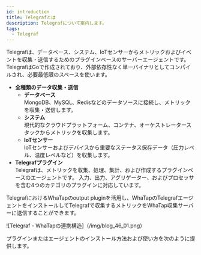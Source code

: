 ```yaml
---
id: introduction
title: Telegrafとは
description: Telegrafについて案内します。
tags:
  - Telegraf
---
```



Telegrafは、データベース、システム、IoTセンサーからメトリックおよびイベントを収集・送信するためのプラグインベースのサーバーエージェントです。TelegrafはGoで作成されており、外部依存性なく単一バイナリとしてコンパイルされ、必要最低限のスペースを使います。

-   **全種類のデータ収集・送信**
    -   **データベース**\
          MongoDB、MySQL、Redisなどのデータソースに接続し、メトリックを収集・送信します。 
    -   **システム**\
          現代的なクラウドプラットフォーム、コンテナ、オーケストレータースタックからメトリックを収集します。 
    -   **IoTセンサー**\
          IoTセンサーおよびデバイスから重要なステータス保存データ（圧力レベル、温度レベルなど）を収集します。
-   **Telegrafプラグイン**\
      Telegrafは、メトリックを収集、処理、集計、および作成するプラグインベースのエージェントです。 入力、出力、アグリゲーター、およびプロセッサを含む4つのカテゴリのプラグインに対応しています。

TelegrafにおけるWhaTapのoutput pluginを活用し、WhaTapのTelegrafエージェントをインストールしてTelegrafで収集するメトリックをWhaTap収集サーバーに送信することができます。 

![Telegraf - WhaTapの連携構造]（/img/blog_46_01.png）

プラグインまたはエージェントのインストール方法および使い方を次のように提供します。

<DocCardList/>

<!-- 
수집된 데이터는 whatap의 프로젝트 내부에서 확인 가능합니다.
-->
